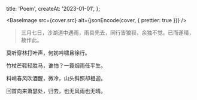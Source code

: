   title: 'Poem',
  createAt: '2023-01-01',
};


<BaseImage src={cover.src} alt={jsonEncode(cover, { prettier: true })} />

> 三月七日，沙湖道中遇雨，雨具先去，同行皆狼狈，余独不觉。已而遂晴，故作此。

莫听穿林打叶声，何妨吟啸且徐行。

竹杖芒鞋轻胜马，谁怕？一蓑烟雨任平生。

料峭春风吹酒醒，微冷，山头斜照却相迎。

回首向来萧瑟处，归去，也无风雨也无晴。
